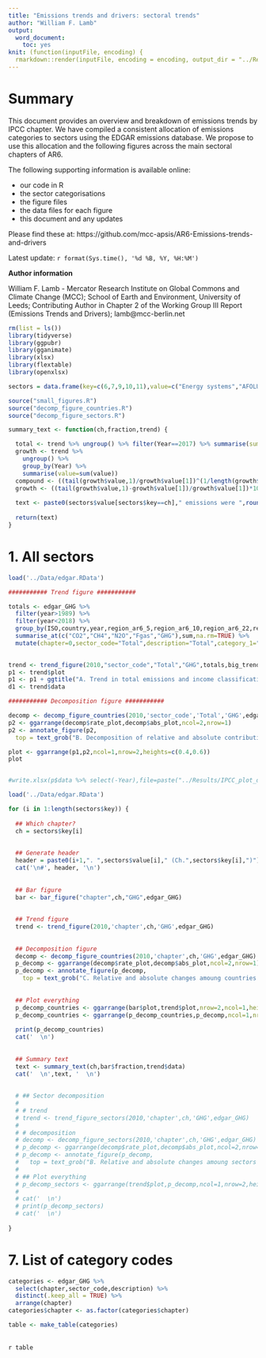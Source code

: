 ```yaml
---
title: "Emissions trends and drivers: sectoral trends"
author: "William F. Lamb"
output: 
  word_document:
    toc: yes
knit: (function(inputFile, encoding) {
  rmarkdown::render(inputFile, encoding = encoding, output_dir = "../Results") })
---
```

# Summary
This document provides an overview and breakdown of emissions trends by IPCC chapter. We have compiled a consistent allocation of emissions categories to sectors using the EDGAR emissions database. We propose to use this allocation and the following figures across the main sectoral chapters of AR6.

The following supporting information is available online: 

* our code in R
* the sector categorisations
* the figure files
* the data files for each figure
* this document and any updates

Please find these at: https://github.com/mcc-apsis/AR6-Emissions-trends-and-drivers

Latest update: `r format(Sys.time(), '%d %B, %Y, %H:%M')`

**Author information**

William F. Lamb - Mercator Research Institute on Global Commons and Climate Change (MCC); School of Earth and Environment, University of Leeds; Contributing Author in Chapter 2 of the Working Group III Report (Emissions Trends and Drivers); lamb@mcc-berlin.net


```r

rm(list = ls())
library(tidyverse)
library(ggpubr)
library(gganimate)
library(xlsx)
library(flextable)
library(openxlsx)

sectors = data.frame(key=c(6,7,9,10,11),value=c("Energy systems","AFOLU","Buildings","Transport","Industry"))

source("small_figures.R")
source("decomp_figure_countries.R")
source("decomp_figure_sectors.R")

```

```r

summary_text <- function(ch,fraction,trend) {

  total <- trend %>% ungroup() %>% filter(Year==2017) %>% summarise(sum=sum(value))
  growth <- trend %>% 
    ungroup() %>% 
    group_by(Year) %>% 
    summarise(value=sum(value))
  compound <- ((tail(growth$value,1)/growth$value[1])^(1/length(growth$Year))-1)*100
  growth <- ((tail(growth$value,1)-growth$value[1])/growth$value[1])*100
  
  text <- paste0(sectors$value[sectors$key==ch]," emissions were ",round(total$sum,2), "Gt CO2 in 2017, ",fraction$value,"% of total GHG emissions from all sectors. ",sectors$value[sectors$key==ch]," emissions have grown by ",round(growth,2),"% between 1970 and 2017.")
  
  return(text)
}


```

# 1. All sectors

```r

load('../Data/edgar.RData')

########### Trend figure ###########

totals <- edgar_GHG %>% 
  filter(year>1989) %>% 
  filter(year<2018) %>% 
  group_by(ISO,country,year,region_ar6_5,region_ar6_10,region_ar6_22,region_ar6_dev) %>% 
  summarise_at(c("CO2","CH4","N2O","Fgas","GHG"),sum,na.rm=TRUE) %>% 
  mutate(chapter=0,sector_code="Total",description="Total",category_1="Total",category_2="Total",category_3="Total")

  
trend <- trend_figure(2010,"sector_code","Total","GHG",totals,big_trend_theme)
p1 <- trend$plot
p1 <- p1 + ggtitle("A. Trend in total emissions and income classification ")
d1 <- trend$data

########### Decomposition figure ###########

decomp <- decomp_figure_countries(2010,'sector_code','Total','GHG',edgar_GHG)
p2 <- ggarrange(decomp$rate_plot,decomp$abs_plot,ncol=2,nrow=1)
p2 <- annotate_figure(p2,
  top = text_grob("B. Decomposition of relative and absolute contribution by country",size = 12,hjust=0.75))

plot <- ggarrange(p1,p2,ncol=1,nrow=2,heights=c(0.4,0.6))
plot


#write.xlsx(p$data %>% select(-Year),file=paste("../Results/IPCC_plot_data_",Sys.Date(),".xlsx",sep=""),sheetName="Total_GHGs_2010",append=TRUE)

```

```r

load('../Data/edgar.RData')

for (i in 1:length(sectors$key)) {
  
  ## Which chapter?
  ch = sectors$key[i]
  
  
  ## Generate header
  header = paste0(i+1,". ",sectors$value[i]," (Ch.",sectors$key[i],")")
  cat('\n#', header, '\n')
  
  
  ## Bar figure
  bar <- bar_figure("chapter",ch,"GHG",edgar_GHG)
  
  
  ## Trend figure
  trend <- trend_figure(2010,'chapter',ch,'GHG',edgar_GHG)
  
  
  ## Decomposition figure
  decomp <- decomp_figure_countries(2010,'chapter',ch,'GHG',edgar_GHG)
  p_decomp <- ggarrange(decomp$rate_plot,decomp$abs_plot,ncol=2,nrow=1)
  p_decomp <- annotate_figure(p_decomp,
    top = text_grob("C. Relative and absolute changes amoung countries responsible for 75% of emissions",size = 12,hjust=0.57))
  
  
  ## Plot everything
  p_decomp_countries <- ggarrange(bar$plot,trend$plot,nrow=2,ncol=1,heights = c(0.2,0.8),align = "v")
  p_decomp_countries <- ggarrange(p_decomp_countries,p_decomp,ncol=1,nrow=2,heights=c(0.45,0.55))
  
  print(p_decomp_countries)
  cat('  \n')
  
  
  ## Summary text
  text <- summary_text(ch,bar$fraction,trend$data)
  cat('  \n',text, '  \n')
  
  
  # ## Sector decomposition
  # 
  # # trend
  # trend <- trend_figure_sectors(2010,'chapter',ch,'GHG',edgar_GHG)
  # 
  # # decomposition
  # decomp <- decomp_figure_sectors(2010,'chapter',ch,'GHG',edgar_GHG)
  # p_decomp <- ggarrange(decomp$rate_plot,decomp$abs_plot,ncol=2,nrow=1)
  # p_decomp <- annotate_figure(p_decomp,
  #   top = text_grob("B. Relative and absolute changes amoung sectors responsible for 90% of emissions",size = 12,hjust=0.57))
  # 
  # ## Plot everything
  # p_decomp_sectors <- ggarrange(trend$plot,p_decomp,ncol=1,nrow=2,heights=c(0.4,0.6))
  # 
  # cat('  \n')
  # print(p_decomp_sectors)
  # cat('  \n')
  
}


```

# 7. List of category codes

```r


categories <- edgar_GHG %>%
  select(chapter,sector_code,description) %>%
  distinct(.keep_all = TRUE) %>% 
  arrange(chapter)
categories$chapter <- as.factor(categories$chapter)

table <- make_table(categories)


```
<br>
`r table`
